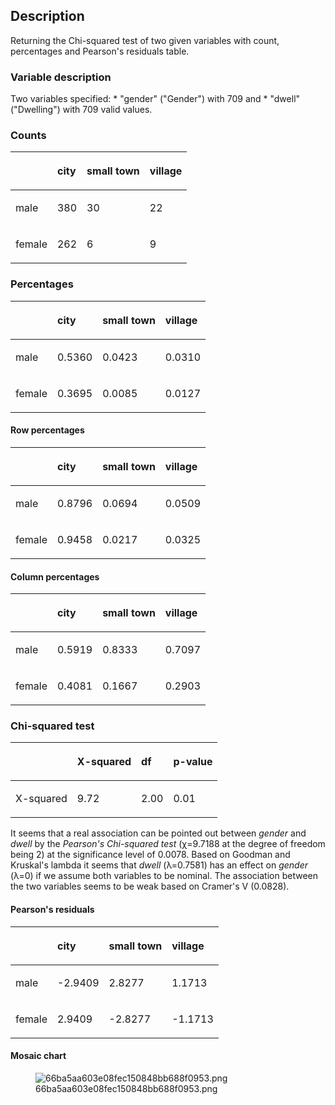 == Description ==

Returning the Chi-squared test of two given variables with count, percentages and Pearson's residuals table.

=== Variable description ===

Two variables specified: * &quot;gender&quot; (&quot;Gender&quot;) with 709 and * &quot;dwell&quot; (&quot;Dwelling&quot;) with 709 valid values.

=== Counts ===

<table>
<thead>
<tr class="header">
<th align="left"></th>
<th align="left">'''city'''</th>
<th align="left">'''small town'''</th>
<th align="left">'''village'''</th>
</tr>
</thead>
<tbody>
<tr class="odd">
<td align="left">male</td>
<td align="left">380</td>
<td align="left">30</td>
<td align="left">22</td>
</tr>
<tr class="even">
<td align="left">female</td>
<td align="left">262</td>
<td align="left">6</td>
<td align="left">9</td>
</tr>
</tbody>
</table>

=== Percentages ===

<table>
<thead>
<tr class="header">
<th align="left"></th>
<th align="left">'''city'''</th>
<th align="left">'''small town'''</th>
<th align="left">'''village'''</th>
</tr>
</thead>
<tbody>
<tr class="odd">
<td align="left">male</td>
<td align="left">0.5360</td>
<td align="left">0.0423</td>
<td align="left">0.0310</td>
</tr>
<tr class="even">
<td align="left">female</td>
<td align="left">0.3695</td>
<td align="left">0.0085</td>
<td align="left">0.0127</td>
</tr>
</tbody>
</table>

==== Row percentages ====

<table>
<thead>
<tr class="header">
<th align="left"></th>
<th align="left">'''city'''</th>
<th align="left">'''small town'''</th>
<th align="left">'''village'''</th>
</tr>
</thead>
<tbody>
<tr class="odd">
<td align="left">male</td>
<td align="left">0.8796</td>
<td align="left">0.0694</td>
<td align="left">0.0509</td>
</tr>
<tr class="even">
<td align="left">female</td>
<td align="left">0.9458</td>
<td align="left">0.0217</td>
<td align="left">0.0325</td>
</tr>
</tbody>
</table>

==== Column percentages ====

<table>
<thead>
<tr class="header">
<th align="left"></th>
<th align="left">'''city'''</th>
<th align="left">'''small town'''</th>
<th align="left">'''village'''</th>
</tr>
</thead>
<tbody>
<tr class="odd">
<td align="left">male</td>
<td align="left">0.5919</td>
<td align="left">0.8333</td>
<td align="left">0.7097</td>
</tr>
<tr class="even">
<td align="left">female</td>
<td align="left">0.4081</td>
<td align="left">0.1667</td>
<td align="left">0.2903</td>
</tr>
</tbody>
</table>

=== Chi-squared test ===

<table>
<thead>
<tr class="header">
<th align="left"></th>
<th align="left">'''X-squared'''</th>
<th align="left">'''df'''</th>
<th align="left">'''p-value'''</th>
</tr>
</thead>
<tbody>
<tr class="odd">
<td align="left">X-squared</td>
<td align="left">9.72</td>
<td align="left">2.00</td>
<td align="left">0.01</td>
</tr>
</tbody>
</table>

It seems that a real association can be pointed out between ''gender'' and ''dwell'' by the ''Pearson's Chi-squared test'' (χ=9.7188 at the degree of freedom being 2) at the significance level of 0.0078. Based on Goodman and Kruskal's lambda it seems that ''dwell'' (λ=0.7581) has an effect on ''gender'' (λ=0) if we assume both variables to be nominal. The association between the two variables seems to be weak based on Cramer's V (0.0828).

==== Pearson's residuals ====

<table>
<thead>
<tr class="header">
<th align="left"></th>
<th align="left">'''city'''</th>
<th align="left">'''small town'''</th>
<th align="left">'''village'''</th>
</tr>
</thead>
<tbody>
<tr class="odd">
<td align="left">male</td>
<td align="left">-2.9409</td>
<td align="left">2.8277</td>
<td align="left">1.1713</td>
</tr>
<tr class="even">
<td align="left">female</td>
<td align="left">2.9409</td>
<td align="left">-2.8277</td>
<td align="left">-1.1713</td>
</tr>
</tbody>
</table>

==== Mosaic chart ====

[[Image:66ba5aa603e08fec150848bb688f0953.png|frame|none]]
